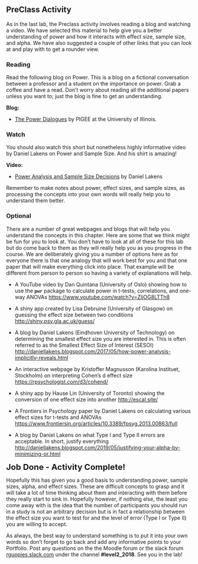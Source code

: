## PreClass Activity

As in the last lab, the Preclass activity involves reading a blog and watching a video. We have selected this material to help give you a better understanding of power and how it interacts with effect size, sample size, and alpha. We have also suggested a couple of other links that you can look at and play with to get a rounder view.

### Reading

Read the following blog on Power. This is a blog on a fictional conversation between a professor and a student on the importance on power. Grab a coffee and have a read. Don't worry about reading all the additional papers unless you want to; just the blog is fine to get an understanding.

**Blog:**

* <a href="https://pigee.wordpress.com/2016/09/13/the-power-dialogues/" target = "_blank">The Power Dialogues</a> by PIGEE at the University of Illinois.

### Watch

You should also watch this short but nonetheless highly informative video by Daniel Lakens on Power and Sample Size. And his shirt is amazing!

**Video:**

* <a href = "https://www.youtube.com/watch?v=Lr-i4Ugoc5M&index=3&list=PLtAL5tCifMi5zG70dslERYcGApAQcvj1s" target = "_blank">Power Analysis and Sample Size Decisions</a> by Daniel Lakens

Remember to make notes about power, effect sizes, and sample sizes, as processing the concepts into your own words will really help you to understand them better.

### Optional

There are a number of great webpages and blogs that will help you understand the concepts in this chapter. Here are some that we think might be fun for you to look at. You don't have to look at all of these for this lab but do come back to them as they will really help you as you progress in the course. We are deliberately giving you a number of options here as for everyone there is that one analogy that will work best for you and that one paper that will make everything click into place. That example will be different from person to person so having a variety of explanations will help.

* A YouTube video by Dan Quintana (University of Oslo) showing how to use the **`pwr`** package to calculate power in t-tests, correlations, and one-way ANOVAs <a href="https://www.youtube.com/watch?v=ZIjOG8LTTh8" target = "_blank">https://www.youtube.com/watch?v=ZIjOG8LTTh8</a>

* A shiny app created by Lisa Debruine (University of Glasgow) on guessing the effect size between two conditions <a href="http://shiny.psy.gla.ac.uk/guess/" target = "_blank">http://shiny.psy.gla.ac.uk/guess/</a>

* A blog by Daniel Lakens (Eindhoven University of Technology) on determining the smallest effect size you are interested in. This is often referred to as the Smallest Effect Size of Interest (SESOI) <a href="http://daniellakens.blogspot.com/2017/05/how-power-analysis-implicitly-reveals.html" target = "_blank">http://daniellakens.blogspot.com/2017/05/how-power-analysis-implicitly-reveals.html</a>

* An interactive webpage by Kristoffer Magnusson (Karolina Instituet, Stockholm) on interpreting Cohen's d effect size <a href="https://rpsychologist.com/d3/cohend/" target = "_blank">https://rpsychologist.com/d3/cohend/</a>

* A shiny app by Hause Lin (University of Toronto) showing the conversion of one effect size into another <a href="http://escal.site/" target = "_blank">http://escal.site/</a>

* A Frontiers in Psychology paper by Daniel Lakens on calculating various effect sizes for t-tests and ANOVAs <a href="https://www.frontiersin.org/articles/10.3389/fpsyg.2013.00863/full" target = "_blank">https://www.frontiersin.org/articles/10.3389/fpsyg.2013.00863/full</a>

* A blog by Daniel Lakens on what Type I and Type II errors are acceptable. In short, justify everything <a href="http://daniellakens.blogspot.com/2019/05/justifying-your-alpha-by-minimizing-or.html" target = "_blank">http://daniellakens.blogspot.com/2019/05/justifying-your-alpha-by-minimizing-or.html</a>

<span style="font-size: 22px; font-weight: bold; color: var(--blue);">Job Done - Activity Complete!</span>

Hopefully this has given you a good basis to understanding power, sample sizes, alpha, and effect sizes. These are difficult concepts to grasp and it will take a lot of time thinking about them and interacting with them before they really start to sink in.  Hopefully however, if nothing else, the least you come away with is the idea that the number of participants you should run in a study is not an arbitrary decision but is in fact a relationship between the effect size you want to test for and the level of error (Type I or Type II) you are willing to accept.

As always, the best way to understand something is to put it into your own words so don't forget to go back and add any informative points to your Portfolio. Post any questions on the the Moodle forum or the slack forum <a href = "https://rguppies.slack.com/" target = "_blank">rguppies.slack.com</a> under the channel **#level2_2018**. See you in the lab!
